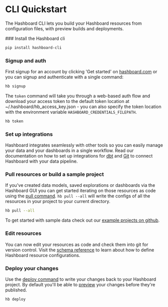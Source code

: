 
# CLI Quickstart

The Hashboard CLI lets you build your Hashboard resources from configuration files, with preview builds and deployments.

<Steps>
### Install the Hashboard cli

```bash copy
pip install hashboard-cli
```

### Signup and auth

First signup for an account by clicking 'Get started' on [hashboard.com](https://hashboard.com) or you can signup and authenticate with a single command:

```bash copy filename="signup and auth via cli"
hb signup
```

The `token` command will take you through a web-based auth flow and download your access token to the default token location at ~/.hashboard/hb_access_key.json - you can also specify the token location with the environment variable `HASHBOARD_CREDENTIALS_FILEPATH`.

```bash filename="if you signed up on the web" copy
hb token
```

### Set up integrations

Hashboard integrates seamlessly with other tools so you can easily manage your data and your dashboards in a single workflow. Read our documentation on how to set up integrations for [dbt](./dbt-integration) and [Git](./git-integration) to connect Hashboard with your data pipeline.

### Pull resources or build a sample project

If you've created data models, saved explorations or dashboards via the Hashboard GUI you can get started iterating on those resources as code using the [pull command](./cli/pull). `hb pull --all` will write the configs of all the resources in your project to your current directory.

```bash copy
hb pull --all
```

To get started with sample data check out our [example projects on github](https://github.com/hashboard-hq/examples).

### Edit resources

You can now edit your resources as code and check them into git for version control. Visit the [schema reference](./config-schema) to learn about how to define Hashboard resource configurations.

### Deploy your changes

Use the [deploy command](./cli/deploy) to write your changes back to your Hashboard project. By default you'll be able to [preview](./cli/preview) your changes before they're published.

```bash copy
hb deploy
```

</Steps>
